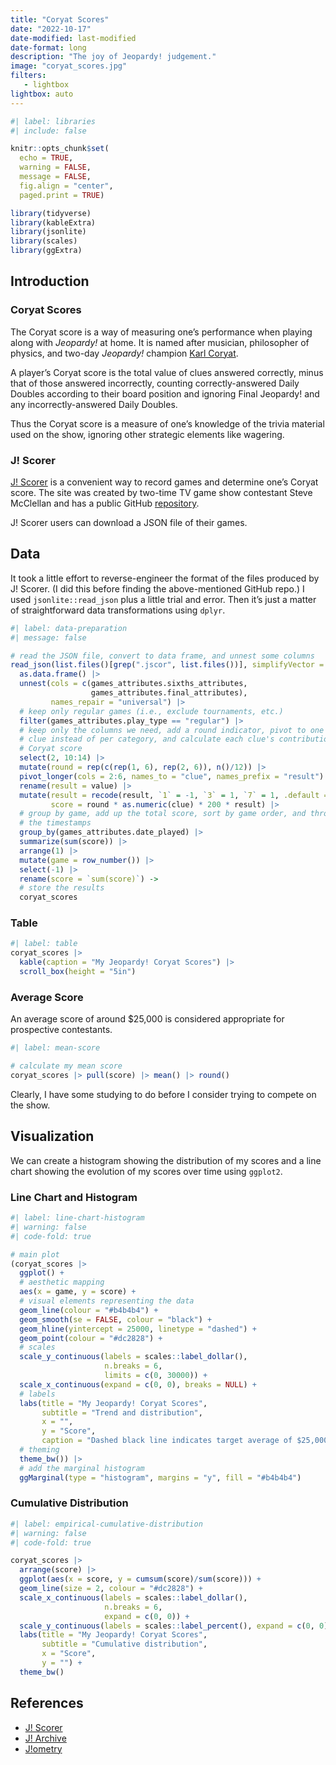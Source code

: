 ```yaml
---
title: "Coryat Scores"
date: "2022-10-17"
date-modified: last-modified
date-format: long
description: "The joy of Jeopardy! judgement."
image: "coryat_scores.jpg"
filters:
   - lightbox
lightbox: auto
---
```


```r
#| label: libraries
#| include: false

knitr::opts_chunk$set(
  echo = TRUE,
  warning = FALSE,
  message = FALSE,
  fig.align = "center",
  paged.print = TRUE)

library(tidyverse)
library(kableExtra)
library(jsonlite)
library(scales)
library(ggExtra)
```

## Introduction

### Coryat Scores

The Coryat score is a way of measuring one's performance when playing along with *Jeopardy!* at home. It is named after musician, philosopher of physics, and two-day *Jeopardy!* champion [Karl Coryat](https://en.wikipedia.org/wiki/Karl_Coryat).

A player's Coryat score is the total value of clues answered correctly, minus that of those answered incorrectly, counting correctly-answered Daily Doubles according to their board position and ignoring Final Jeopardy! and any incorrectly-answered Daily Doubles.

Thus the Coryat score is a measure of one's knowledge of the trivia material used on the show, ignoring other strategic elements like wagering.

### J! Scorer

[J! Scorer](https://j-scorer.com/) is a convenient way to record games and determine one's Coryat score. The site was created by two-time TV game show contestant Steve McClellan and has a public GitHub [repository](https://github.com/steve-mcclellan/j-scorer).

J! Scorer users can download a JSON file of their games.

## Data

It took a little effort to reverse-engineer the format of the files produced by J! Scorer. (I did this before finding the above-mentioned GitHub repo.) I used `jsonlite::read_json` plus a little trial and error. Then it's just a matter of straightforward data transformations using `dplyr`.

```r
#| label: data-preparation
#| message: false

# read the JSON file, convert to data frame, and unnest some columns
read_json(list.files()[grep(".jscor", list.files())], simplifyVector = TRUE) |>
  as.data.frame() |>
  unnest(cols = c(games_attributes.sixths_attributes,
                  games_attributes.final_attributes),
         names_repair = "universal") |>
  # keep only regular games (i.e., exclude tournaments, etc.)
  filter(games_attributes.play_type == "regular") |>
  # keep only the columns we need, add a round indicator, pivot to one row per
  # clue instead of per category, and calculate each clue's contribution to the
  # Coryat score
  select(2, 10:14) |>
  mutate(round = rep(c(rep(1, 6), rep(2, 6)), n()/12)) |>
  pivot_longer(cols = 2:6, names_to = "clue", names_prefix = "result") |>
  rename(result = value) |>
  mutate(result = recode(result, `1` = -1, `3` = 1, `7` = 1, .default = 0),
         score = round * as.numeric(clue) * 200 * result) |>
  # group by game, add up the total score, sort by game order, and throw away
  # the timestamps
  group_by(games_attributes.date_played) |>
  summarize(sum(score)) |>
  arrange(1) |>
  mutate(game = row_number()) |>
  select(-1) |>
  rename(score = `sum(score)`) ->
  # store the results
  coryat_scores
```

### Table

```r
#| label: table
coryat_scores |>
  kable(caption = "My Jeopardy! Coryat Scores") |>
  scroll_box(height = "5in")
```

### Average Score

An average score of around \$25,000 is considered appropriate for prospective contestants.

```r
#| label: mean-score

# calculate my mean score
coryat_scores |> pull(score) |> mean() |> round()
```

Clearly, I have some studying to do before I consider trying to compete on the show.

## Visualization

We can create a histogram showing the distribution of my scores and a line chart showing the evolution of my scores over time using `ggplot2`.

::: panel-tabset
### Line Chart and Histogram

```r
#| label: line-chart-histogram
#| warning: false
#| code-fold: true

# main plot
(coryat_scores |>
  ggplot() +
  # aesthetic mapping
  aes(x = game, y = score) +
  # visual elements representing the data
  geom_line(colour = "#b4b4b4") +
  geom_smooth(se = FALSE, colour = "black") +
  geom_hline(yintercept = 25000, linetype = "dashed") +
  geom_point(colour = "#dc2828") +
  # scales
  scale_y_continuous(labels = scales::label_dollar(), 
                     n.breaks = 6, 
                     limits = c(0, 30000)) +
  scale_x_continuous(expand = c(0, 0), breaks = NULL) +
  # labels
  labs(title = "My Jeopardy! Coryat Scores",
       subtitle = "Trend and distribution", 
       x = "", 
       y = "Score",
       caption = "Dashed black line indicates target average of $25,000.") +
  # theming
  theme_bw()) |>
  # add the marginal histogram
  ggMarginal(type = "histogram", margins = "y", fill = "#b4b4b4")
```

### Cumulative Distribution

```r
#| label: empirical-cumulative-distribution
#| warning: false
#| code-fold: true

coryat_scores |>
  arrange(score) |>
  ggplot(aes(x = score, y = cumsum(score)/sum(score))) +
  geom_line(size = 2, colour = "#dc2828") +
  scale_x_continuous(labels = scales::label_dollar(), 
                     n.breaks = 6, 
                     expand = c(0, 0)) +
  scale_y_continuous(labels = scales::label_percent(), expand = c(0, 0)) +
  labs(title = "My Jeopardy! Coryat Scores",
       subtitle = "Cumulative distribution", 
       x = "Score", 
       y = "") +
  theme_bw()
```
:::

## References

-   [J! Scorer](https://j-scorer.com/)
-   [J! Archive](https://j-archive.com/)
-   [J!ometry](https://j-ometry.com/)
